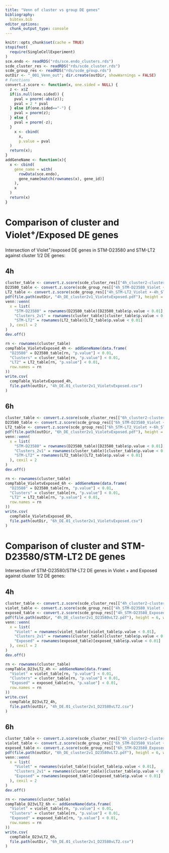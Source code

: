 ```yaml
---
title: "Venn of cluster vs group DE genes"
bibliography:
  bibtex.bib
editor_options: 
  chunk_output_type: console
---
```


<!-- As HTML pages are built independently, large objects need to be
reimported from disk, and smaller ones quickly recomputed. -->

```r
knitr::opts_chunk$set(cache = TRUE)
stopifnot(
  require(SingleCellExperiment)
)
sce.endo <- readRDS("rds/sce.endo_clusters.rds")
scde_cluster_res <- readRDS("rds/scde_cluster.rds")
scde_group_res <- readRDS("rds/scde_group.rds")
outDir <- "_001_Venn_out"; dir.create(outDir, showWarnings = FALSE)
# Functions
convert.z.score <- function(x, one.sided = NULL) {
  z <- x$Z
  if(is.null(one.sided)) {
    pval = pnorm(-abs(z));
    pval = 2 * pval
  } else if(one.sided=="-") {
    pval = pnorm(z);
  } else {
    pval = pnorm(-z);
  }
    x <- cbind(
      x,
      p.value = pval
  )
  return(x);
}
addGeneName <- function(x){
  x <- cbind(
    gene_name = with(
      rowData(sce.endo),
      gene_name[match(rownames(x), gene_id)]
    ),
    x
  )
  return(x)
}
```

# Comparison of cluster and Violet^+^/Exposed DE genes {.tabset}

Intersection of Violet^+^/exposed DE genes in STM-D23580 and STM-LT2
against cluster 1/2 DE genes:

## 4h

```r
cluster_table <- convert.z.score(scde_cluster_res[["4h_cluster2-cluster1"]])
D23580_table <- convert.z.score(scde_group_res[["4h_STM-D23580_Violet +-4h_STM-D23580_Exposed"]])
LT2_table <- convert.z.score(scde_group_res[["4h_STM-LT2_Violet +-4h_STM-LT2_Exposed"]])
pdf(file.path(outDir, "4h_DE_cluster2v1_VioletvExposed.pdf"), height = 6, width = 6)
venn::venn(
  x = list(
    "STM-D23580" = rownames(D23580_table)[D23580_table$p.value < 0.01],
    "Clusters_2v1" = rownames(cluster_table)[cluster_table$p.value < 0.01],
    "STM-LT2" = rownames(LT2_table)[LT2_table$p.value < 0.01]
  ), cexil = 2
)
dev.off()
```

```r
rn <- rownames(cluster_table)
compTable_VioletvExposed_4h <- addGeneName(data.frame(
  "D23580" = D23580_table[rn, "p.value"] < 0.01,
  "Clusters" = cluster_table[rn, "p.value"] < 0.01,
  "LT2" = LT2_table[rn, "p.value"] < 0.01,
  row.names = rn
))
write.csv(
  compTable_VioletvExposed_4h,
  file.path(outDir, "4h_DE.01_cluster2v1_VioletvExposed.csv")
)
```

## 6h

```r
cluster_table <- convert.z.score(scde_cluster_res[["6h_cluster2-cluster1"]])
D23580_table <- convert.z.score(scde_group_res[["6h_STM-D23580_Violet +-6h_STM-D23580_Exposed"]])
LT2_table <- convert.z.score(scde_group_res[["6h_STM-LT2_Violet +-6h_STM-LT2_Exposed"]])
pdf(file.path(outDir, "6h_DE_cluster2v1_VioletvExposed.pdf"), height = 6, width = 6)
venn::venn(
  x = list(
    "STM-D23580" = rownames(D23580_table)[D23580_table$p.value < 0.01],
    "Clusters_2v1" = rownames(cluster_table)[cluster_table$p.value < 0.01],
    "STM-LT2" = rownames(LT2_table)[LT2_table$p.value < 0.01]
  ), cexil = 2
)
dev.off()
```

```r
rn <- rownames(cluster_table)
compTable_VioletvExposed_6h <- addGeneName(data.frame(
  "D23580" = D23580_table[rn, "p.value"] < 0.01,
  "Clusters" = cluster_table[rn, "p.value"] < 0.01,
  "LT2" = LT2_table[rn, "p.value"] < 0.01,
  row.names = rn
))
write.csv(
  compTable_VioletvExposed_6h,
  file.path(outDir, "6h_DE.01_cluster2v1_VioletvExposed.csv")
)
```

# Comparison of cluster and STM-D23580/STM-LT2 DE genes {.tabset}

Intersection of STM-D23580/STM-LT2 DE genes in Violet + and Exposed
against cluster 1/2 DE genes:

## 4h

```r
cluster_table <- convert.z.score(scde_cluster_res[["4h_cluster2-cluster1"]])
violet_table <- convert.z.score(scde_group_res[["4h_STM-D23580_Violet +-4h_STM-LT2_Violet +"]])
exposed_table <- convert.z.score(scde_group_res[["4h_STM-D23580_Exposed-4h_STM-LT2_Exposed"]])
pdf(file.path(outDir, "4h_DE_cluster2v1_D23580vLT2.pdf"), height = 6, width = 6)
venn::venn(
  x = list(
    "Violet" = rownames(violet_table)[violet_table$p.value < 0.01],
    "Clusters_2v1" = rownames(cluster_table)[cluster_table$p.value < 0.01],
    "Exposed" = rownames(exposed_table)[exposed_table$p.value < 0.01]
  ), cexil = 2
)
dev.off()
```

```r
rn <- rownames(cluster_table)
compTable_D23vLT2_4h <- addGeneName(data.frame(
  "Violet" = violet_table[rn, "p.value"] < 0.01,
  "Clusters" = cluster_table[rn, "p.value"] < 0.01,
  "Exposed" = exposed_table[rn, "p.value"] < 0.01,
  row.names = rn
))
write.csv(
  compTable_D23vLT2_4h,
  file.path(outDir, "4h_DE.01_cluster2v1_D23580vLT2.csv")
)
```

## 6h

```r
cluster_table <- convert.z.score(scde_cluster_res[["6h_cluster2-cluster1"]])
violet_table <- convert.z.score(scde_group_res[["6h_STM-D23580_Violet +-6h_STM-LT2_Violet +"]])
exposed_table <- convert.z.score(scde_group_res[["6h_STM-D23580_Exposed-6h_STM-LT2_Exposed"]])
pdf(file.path(outDir, "6h_DE_cluster2v1_D23580vLT2.pdf"), height = 6, width = 6)
venn::venn(
  x = list(
    "Violet" = rownames(violet_table)[violet_table$p.value < 0.01],
    "Clusters_2v1" = rownames(cluster_table)[cluster_table$p.value < 0.01],
    "Exposed" = rownames(exposed_table)[exposed_table$p.value < 0.01]
  ), cexil = 2
)
dev.off()
```

```r
rn <- rownames(cluster_table)
compTable_D23vLT2_6h <- addGeneName(data.frame(
  "Violet" = violet_table[rn, "p.value"] < 0.01,
  "Clusters" = cluster_table[rn, "p.value"] < 0.01,
  "Exposed" = exposed_table[rn, "p.value"] < 0.01,
  row.names = rn
))
write.csv(
  compTable_D23vLT2_6h,
  file.path(outDir, "6h_DE.01_cluster2v1_D23580vLT2.csv")
)
```
